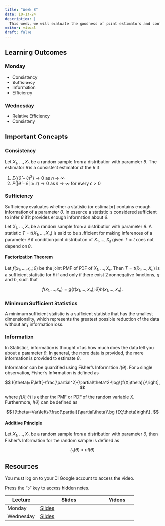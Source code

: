 ```yaml
---
title: "Week 8"
date: 10-13-24
description: |
  This week, we will evaluate the goodness of point estimators and confidence intervals.
editor: visual
draft: false
---
```


## Learning Outcomes

### Monday

-   Consistency
-   Sufficiency
-   Information
-   Efficiency

### Wednesday

-   Relative Efficiency
-   Consisteny

## Important Concepts

### Consistency

Let $X_1,\ldots,X_n$ be a random sample from a distribution with parameter $\theta$. The estimator $\hat \theta$ is a consistent estimator of the $\theta$ if

1.  $E\{(\hat\theta-\theta)^2\}\rightarrow0$ as $n\rightarrow \infty$
2.  $P(|\hat\theta-\theta|\ge \epsilon)\rightarrow0$ as $n\rightarrow \infty$ for every $\epsilon>0$

### Sufficiency

Sufficiency evaluates whether a statistic (or estimator) contains enough information of a parameter $\theta$. In essence a statistic is considered sufficient to infer $\theta$ if it provides enough information about $\theta$.

Let $X_1,\ldots,X_n$ be a random sample from a distribution with parameter $\theta$. A statistic $T=t(X_1,\ldots,X_n)$ is said to be sufficient for making inferences of a parameter $\theta$ if condition joint distribution of $X_1,\ldots,X_n$ given $T=t$ does not depend on $\theta$.

#### Factorization Theorem

Let $f(x_1, \ldots, x_n;\theta)$ be the joint PMF of PDF of $X_1, \ldots,X_n$. Then $T=t(X_1,\ldots,X_n)$ is a sufficient statistic for $\theta$ if and only if there exist 2 nonnegative functions, $g$ and $h$, such that

$$
f(x_1,\ldots,x_n) = g\{t(x_1,\ldots,x_n);\theta\}h(x_1,\ldots,x_n).
$$

### Minimum Sufficient Statistics

A minimum sufficient statistic is a sufficient statistic that has the smallest dimensionality, which represents the greatest possible reduction of the data without any information loss.

### Information

In Statistics, information is thought of as how much does the data tell you about a parameter $\theta$. In general, the more data is provided, the more information is provided to estimate $\theta$.

Information can be quantified using Fisher's Information $I(\theta)$. For a single observation, Fisher's Information is defined as

$$
I(\theta)=E\left[-\frac{\partial^2}{\partial\theta^2}\log\{f(X;\theta)\}\right],
$$

where $f(X;\theta)$ is either the PMF or PDF of the random variable $X$. Furthermore, $I(\theta)$ can be defined as

$$
I(\theta)=Var\left\{\frac{\partial}{\partial\theta}\log f(X;\theta)\right\}.
$$

#### Additive Principle

Let $X_1,\ldots,X_n$ be a random sample from a distribution with parameter $\theta$, then Fisher's Information for the random sample is defined as

$$
I_n(\theta)=nI(\theta)
$$

## Resources

You must log on to your CI Google account to access the video.

Press the "b" key to access hidden notes.

| Lecture   | Slides                                                             | Videos |
|------------------|-----------------------------------|-------------------|
| Monday    | [Slides](https://m453.inqs.info/lectures/8a#/title-slide)          |        |
| Wednesday | [Slides](https://m453.inqs.info/files/Lecture_12_class/index.html) |        |
